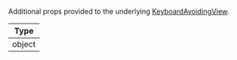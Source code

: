 Additional props provided to the underlying [KeyboardAvoidingView](https://reactnative.dev/docs/keyboardavoidingview#props).

| Type   |
| ------ |
| object |
